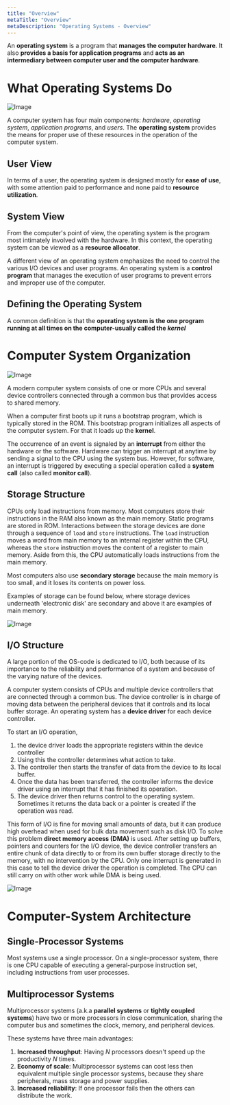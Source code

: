 ```yaml
---
title: "Overview"
metaTitle: "Overview"
metaDescription: "Operating Systems - Overview"
---
```


<link
  rel="stylesheet"
  href="https://cdn.jsdelivr.net/npm/katex@0.11.0/dist/katex.min.css"
  integrity="sha384-BdGj8xC2eZkQaxoQ8nSLefg4AV4/AwB3Fj+8SUSo7pnKP6Eoy18liIKTPn9oBYNG"
  crossOrigin="anonymous"
/>

An **operating system** is a program that **manages the computer hardware**. It also **provides a basis for application programs** and **acts as an intermediary between computer user and the computer hardware**.

# What Operating Systems Do 

![Image](https://www.cs.uic.edu/~jbell/CourseNotes/OperatingSystems/images/Chapter1/1_1_SystemComponents.jpg)

A computer system has four main components: *hardware*, *operating system*, *application programs*, and *users*. The **operating system** provides the means for proper use of these resources in the operation of the computer system. 

## User View

In terms of a user, the operating system is designed mostly for **ease of use**, with some attention paid to performance and none paid to **resource utilization**.

## System View
From the computer's point of view, the operating system is the program most intimately involved with the hardware. In this context, the operating system can be viewed as a **resource allocator**.

A different view of an operating system emphasizes the need to control the various I/O devices and user programs. An operating system is a **control program** that manages the execution of user programs to prevent errors and improper use of the computer.

## Defining the Operating System

A common definition is that the **operating system is the one program running at all times on the computer-usually called the *kernel***

# Computer System Organization

![Image](https://www.cs.uic.edu/~jbell/CourseNotes/OperatingSystems/images/Chapter1/1_2_ModernSystem.jpg)

A modern computer system consists of one or more CPUs and several device controllers connected through a common bus that provides access to shared memory. 

When a computer first boots up it runs a bootstrap program, which is typically stored in the ROM. This bootstrap program initializes all aspects of the computer system. For that it loads up the **kernel**. 

The occurrence of an event is signaled by an **interrupt** from either the hardware or the software. Hardware can trigger an interrupt at anytime by sending a signal to the CPU using the system bus. However, for software, an interrupt is triggered by executing a special operation called a **system call** (also called **monitor call**).

## Storage Structure

CPUs only load instructions from memory. Most computers store their instructions in the RAM also known as the main memory. Static programs are stored in ROM. Interactions between the storage devices are done through a sequence of ```load``` and ```store``` instructions. The ```load``` instruction moves a word from main memory to an internal register within the CPU, whereas the ```store``` instruction moves the content of a register to main memory. Aside from this, the CPU automatically loads instructions from the main memory.

Most computers also use **secondary storage** because the main memory is too small, and it loses its contents on power loss. 

Examples of storage can be found below, where storage devices underneath 'electronic disk' are secondary and above it are examples of main memory. 

![Image](https://www.cs.uic.edu/~jbell/CourseNotes/OperatingSystems/images/Chapter1/1_4_StorageDeviceHierarchy.jpg)

## I/O Structure

A large portion of the OS-code is dedicated to I/O, both because of its importance to the reliability and performance of a system and because of the varying nature of the devices.

A computer system consists of CPUs and multiple device controllers that are connected through a common bus. The device controller is in charge of moving data between the peripheral devices that it controls and its local buffer storage. An operating system has a **device driver** for each device controller.

To start an I/O operation, 
1. the device driver loads the appropriate registers within the device controller
2. Using this the controller determines what action to take. 
3. The controller then starts the transfer of data from the device to its local buffer. 
4. Once the data has been transferred, the controller informs the device driver using an interrupt that it has finished its operation. 
5. The device driver then returns control to the operating system. Sometimes it returns the data back or a pointer is created if the operation was read. 

This form of I/O is fine for moving small amounts of data, but it can produce high overhead when used for bulk data movement such as disk I/O. To solve this problem **direct memory access (DMA)** is used. After setting up buffers, pointers and counters for the I/O device, the device controller transfers an entire chunk of data directly to or from its own buffer storage directly to the memory, with no intervention by the CPU. Only one interrupt is generated in this case to tell the device driver the operation is completed. The CPU can still carry on with other work while DMA is being used.

![Image](https://www.cs.uic.edu/~jbell/CourseNotes/OperatingSystems/images/Chapter1/1_5_HowItWorks.jpg)

# Computer-System Architecture

## Single-Processor Systems

Most systems use a single processor. On a single-processor system, there is one CPU capable of executing a general-purpose instruction set, including instructions from user processes.

## Multiprocessor Systems
Multiprocessor systems (a.k.a **parallel systems** or **tightly coupled systems**) have two or more processors in close communication, sharing the computer bus and sometimes the clock, memory, and peripheral devices. 

These systems have three main advantages:
1. **Increased throughput**: Having $N$ processors doesn't speed up the productivity $N$ times.
2. **Economy of scale**: Multiprocessor systems can cost less then equivalent multiple single processor systems, because they share peripherals, mass storage and power supplies.
3. **Increased reliability**: If one processor fails then the others can distribute the work.